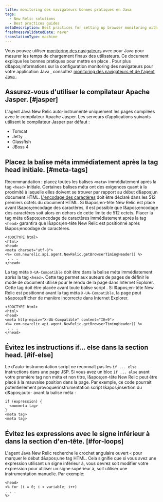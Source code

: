 ```yaml
---
title: monitoring des navigateurs bonnes pratiques en Java
tags:
  - New Relic solutions
  - Best practices guides
metaDescription: Best practices for setting up browser monitoring with your New Relic Java agent.
freshnessValidatedDate: never
translationType: machine
---
```


Vous pouvez utiliser [monitoring des navigateurs](/docs/browser/new-relic-browser/getting-started/introduction-new-relic-browser) avec <InlinePopover type="apm" />pour Java pour mesurer les temps de chargement finaux des utilisateurs. Ce document explique les bonnes pratiques pour mettre en place <InlinePopover type="browser" />. Pour plus d&amp;apos;informations sur la configuration monitoring des navigateurs pour votre application Java , consultez [monitoring des navigateurs et de l'agent Java ](/docs/agents/java-agent/instrumentation/page-load-timing-java).

## Assurez-vous d'utiliser le compilateur Apache Jasper. [#jasper]

L'agent Java New Relic auto-instrumente uniquement les pages compilées avec le compilateur Apache Jasper. Les serveurs d’applications suivants utilisent le compilateur Jasper par défaut :

* Tomcat
* Jetty
* Glassfish
* JBoss 4

## Placez la balise méta immédiatement après la tag head initiale. [#meta-tags]

Recommandation : placez toutes les balises `<meta>` immédiatement après la tag `<head>` initiale. Certaines balises méta ont des exigences quant à la proximité à laquelle elles doivent se trouver par rapport au début d&amp;apos;un document HTML. [L'encodage des caractères](http://www.w3.org/TR/html-markup/syntax.html#character-encoding) doit être déclaré dans les 512 premiers octets du document HTML. Si l&amp;apos;en-tête New Relic est placé avant l&amp;apos;encodage des caractères, il est possible que l&amp;apos;encodage des caractères soit alors en dehors de cette limite de 512 octets. Placer la tag méta d&amp;apos;encodage de caractères immédiatement après la tag `<head>` garantira que l&amp;apos;en-tête New Relic est positionné après l&amp;apos;encodage de caractères.

```
<!DOCTYPE html>
<html>
<head>
<meta charset="utf-8">
<%= com.newrelic.api.agent.NewRelic.getBrowserTimingHeader() %>
 . . .
</head>
```

La tag méta `X-UA-Compatible` doit être dans la balise méta immédiatement après la tag `<head>`. Cette tag permet aux auteurs de pages de définir le mode de document utilisé pour le rendu de la page dans Internet Explorer. Cette tag doit être placée avant toute balise script . Si l&amp;apos;en-tête New Relic est positionné avant la tag méta `X-UA-Compatible`, la page peut s&amp;apos;afficher de manière incorrecte dans Internet Explorer.

```
<!DOCTYPE html>
<html>
<head>
<meta http-equiv="X-UA-Compatible" content="IE=9">
<%= com.newrelic.api.agent.NewRelic.getBrowserTimingHeader() %>
 . . .
</head>
```

## Évitez les instructions if… else dans la section head. [#if-else]

Le d'auto-instrumentation script ne reconnaît pas les `if ... else` instructions dans une page JSP. Si vous avez un bloc `if ... else` avant votre première tag non méta et non titre, l&amp;apos;en-tête New Relic peut être placé à la mauvaise position dans la page. Par exemple, ce code pourrait potentiellement provoquerinstrumentation script l&amp;apos;insertion du d&amp;apos;auto- avant la balise méta :

```
if (expression) {
  <nonmeta tag>
}
<meta tag>
<meta tag>
```

## Évitez les expressions avec le signe inférieur à dans la section d'en-tête. [#for-loops]

L'agent Java New Relic recherche le crochet angulaire ouvert `<` pour marquer le début d&amp;apos;une tag HTML. Cela signifie que si vous avez une expression utilisant un signe inférieur à, vous devrez soit modifier votre expression pour utiliser un signe supérieur à, soit utiliser une instrumentation manuelle. Par exemple:

```
<head>
<% for (i = 0; i < variable; i++)
. . . 
%>
```